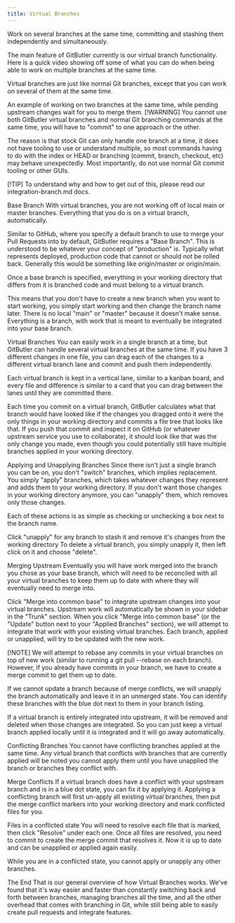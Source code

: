 ```yaml
---
title: Virtual Branches
---
```


Work on several branches at the same time, committing and stashing them independently and simultaneously.

The main feature of GitButler currently is our virtual branch functionality. Here is a quick video showing off some of what you can do when being able to work on multiple branches at the same time.



Virtual branches are just like normal Git branches, except that you can work on several of them at the same time.


An example of working on two branches at the same time, while pending upstream changes wait for you to merge them.
[!WARNING] You cannot use both GitButler virtual branches and normal Git branching commands at the same time, you will have to "commit" to one approach or the other.

The reason is that stock Git can only handle one branch at a time, it does not have tooling to use or understand multiple, so most commands having to do with the index or HEAD or branching (commit, branch, checkout, etc) may behave unexpectedly. Most importantly, do not use normal Git commit tooling or other GUIs.

[!TIP] To understand why and how to get out of this, please read our integration-branch.md docs.

Base Branch
With virtual branches, you are not working off of local main or master branches. Everything that you do is on a virtual branch, automatically.

Similar to GitHub, where you specify a default branch to use to merge your Pull Requests into by default, GitButler requires a "Base Branch". This is understood to be whatever your concept of "production" is. Typically what represents deployed, production code that cannot or should not be rolled back. Generally this would be something like origin/master or origin/main.

Once a base branch is specified, everything in your working directory that differs from it is branched code and must belong to a virtual branch.

This means that you don't have to create a new branch when you want to start working, you simply start working and then change the branch name later. There is no local "main" or "master" because it doesn't make sense. Everything is a branch, with work that is meant to eventually be integrated into your base branch.

Virtual Branches
You can easily work in a single branch at a time, but GitButler can handle several virtual branches at the same time. If you have 3 different changes in one file, you can drag each of the changes to a different virtual branch lane and commit and push them independently.

Each virtual branch is kept in a vertical lane, similar to a kanban board, and every file and difference is similar to a card that you can drag between the lanes until they are committed there.

Each time you commit on a virtual branch, GitButler calculates what that branch would have looked like if the changes you dragged onto it were the only things in your working directory and commits a file tree that looks like that. If you push that commit and inspect it on GitHub (or whatever upstream service you use to collaborate), it should look like that was the only change you made, even though you could potentially still have multiple branches applied in your working directory.

Applying and Unapplying Branches
Since there isn't just a single branch you can be on, you don't "switch" branches, which implies replacement. You simply "apply" branches, which takes whatever changes they represent and adds them to your working directory. If you don't want those changes in your working directory anymore, you can "unapply" them, which removes only those changes.

Each of these actions is as simple as checking or unchecking a box next to the branch name.


Click "unapply" for any branch to stash it and remove it's changes from the working directory
To delete a virtual branch, you simply unapply it, then left click on it and choose "delete".

Merging Upstream
Eventually you will have work merged into the branch you chose as your base branch, which will need to be reconciled with all your virtual branches to keep them up to date with where they will eventually need to merge into.


Click "Merge into common base" to integrate upstream changes into your virtual branches.
Upstream work will automatically be shown in your sidebar in the "Trunk" section. When you click "Merge into common base" (or the "Update" button next to your "Applied Branches" section), we will attempt to integrate that work with your existing virtual branches. Each branch, applied or unapplied, will try to be updated with the new work.

[!NOTE] We will attempt to rebase any commits in your virtual branches on top of new work (similar to running a git pull --rebase on each branch). However, if you already have commits in your branch, we have to create a merge commit to get them up to date.

If we cannot update a branch because of merge conflicts, we will unapply the branch automatically and leave it in an unmerged state. You can identify these branches with the blue dot next to them in your branch listing.

If a virtual branch is entirely integrated into upstream, it will be removed and deleted when those changes are integrated. So you can just keep a virtual branch applied locally until it is integrated and it will go away automatically.

Conflicting Branches
You cannot have conflicting branches applied at the same time. Any virtual branch that conflicts with branches that are currently applied will be noted you cannot apply them until you have unapplied the branch or branches they conflict with.

Merge Conflicts
If a virtual branch does have a conflict with your upstream branch and is in a blue dot state, you can fix it by applying it. Applying a conflicting branch will first un-apply all existing virtual branches, then put the merge conflict markers into your working directory and mark conflicted files for you.


Files in a conflicted state
You will need to resolve each file that is marked, then click "Resolve" under each one. Once all files are resolved, you need to commit to create the merge commit that resolves it. Now it is up to date and can be unapplied or applied again easily.

While you are in a conflicted state, you cannot apply or unapply any other branches.

The End
That is our general overview of how Virtual Branches works. We've found that it's way easier and faster than constantly switching back and forth between branches, managing branches all the time, and all the other overhead that comes with branching in Git, while still being able to easily create pull requests and integrate features.
